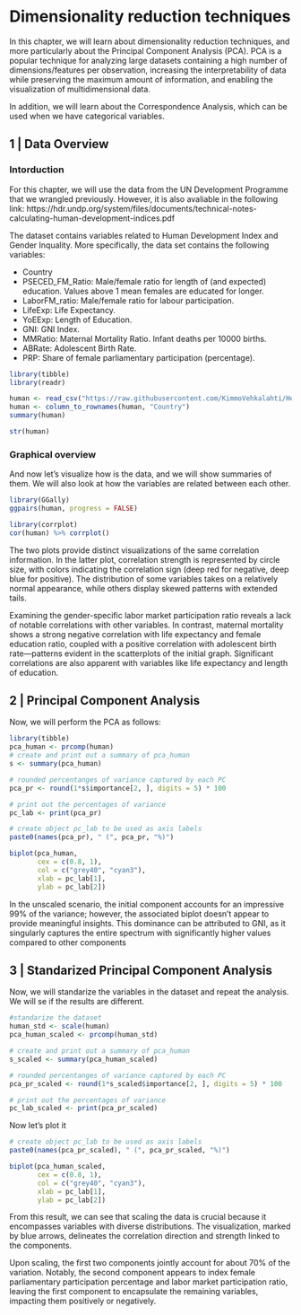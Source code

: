 # Dimensionality reduction techniques

In this chapter, we will learn about dimensionality reduction techniques, and more particularly about the Principal Component Analysis (PCA). PCA is a popular technique for analyzing large datasets containing a high number of dimensions/features per observation, increasing the interpretability of data while preserving the maximum amount of information, and enabling the visualization of multidimensional data. 

In addition, we will learn about the Correspondence Analysis, which can be used when we have categorical variables. 

## 1 | Data Overview

### Intorduction

For this chapter, we will use the data from the UN Development Programme that we wrangled previously. However, it is also avaliable in the following link: https://hdr.undp.org/system/files/documents/technical-notes-calculating-human-development-indices.pdf

The dataset contains variables related to Human Development Index and Gender Inquality. More specifically, the data set contains the following variables: 

* Country
* PSECED_FM_Ratio: Male/female ratio for length of (and expected) education. Values above 1 mean females are educated for longer.
* LaborFM_ratio: Male/female ratio for labour participation.
* LifeExp: Life Expectancy.
* YoEExp: Length of Education.
* GNI: GNI Index.
* MMRatio: Maternal Mortality Ratio. Infant deaths per 10000 births.
* ABRate: Adolescent Birth Rate.
* PRP: Share of female parliamentary participation (percentage).

```r
library(tibble)
library(readr)

human <- read_csv("https://raw.githubusercontent.com/KimmoVehkalahti/Helsinki-Open-Data-Science/master/datasets/human2.csv")
human <- column_to_rownames(human, "Country")
summary(human)
```
```r
str(human)
```

### Graphical overview

And now let's visualize how is the data, and we will show summaries of them. We will also look at how the variables are related between each other. 

```r
library(GGally)
ggpairs(human, progress = FALSE)

```
```r
library(corrplot)
cor(human) %>% corrplot()
```

The two plots provide distinct visualizations of the same correlation information. In the latter plot, correlation strength is represented by circle size, with colors indicating the correlation sign (deep red for negative, deep blue for positive). The distribution of some variables takes on a relatively normal appearance, while others display skewed patterns with extended tails.

Examining the gender-specific labor market participation ratio reveals a lack of notable correlations with other variables. In contrast, maternal mortality shows a strong negative correlation with life expectancy and female education ratio, coupled with a positive correlation with adolescent birth rate—patterns evident in the scatterplots of the initial graph. Significant correlations are also apparent with variables like life expectancy and length of education.

## 2 | Principal Component Analysis

Now, we will perform the PCA as follows: 

```r
library(tibble)
pca_human <- prcomp(human)
# create and print out a summary of pca_human
s <- summary(pca_human)

# rounded percentanges of variance captured by each PC
pca_pr <- round(1*s$importance[2, ], digits = 5) * 100

# print out the percentages of variance
pc_lab <- print(pca_pr)
```
```r
# create object pc_lab to be used as axis labels
paste0(names(pca_pr), " (", pca_pr, "%)")

biplot(pca_human,
       cex = c(0.8, 1),
       col = c("grey40", "cyan3"),
       xlab = pc_lab[1],
       ylab = pc_lab[2])

```
In the unscaled scenario, the initial component accounts for an impressive 99% of the variance; however, the associated biplot doesn't appear to provide meaningful insights. This dominance can be attributed to GNI, as it singularly captures the entire spectrum with significantly higher values compared to other components

## 3 | Standarized Principal Component Analysis
Now, we will standarize the variables in the dataset and repeat the analysis. We will se if the results are different. 

```r
#standarize the dataset
human_std <- scale(human)
pca_human_scaled <- prcomp(human_std)

# create and print out a summary of pca_human
s_scaled <- summary(pca_human_scaled)

# rounded percentanges of variance captured by each PC
pca_pr_scaled <- round(1*s_scaled$importance[2, ], digits = 5) * 100

# print out the percentages of variance
pc_lab_scaled <- print(pca_pr_scaled)
```
Now let's plot it

```r
# create object pc_lab to be used as axis labels
paste0(names(pca_pr_scaled), " (", pca_pr_scaled, "%)")

biplot(pca_human_scaled,
       cex = c(0.8, 1),
       col = c("grey40", "cyan3"),
       xlab = pc_lab[1],
       ylab = pc_lab[2])
```
From this result, we can see that scaling the data is crucial because it encompasses variables with diverse distributions. The visualization, marked by blue arrows, delineates the correlation direction and strength linked to the components.

Upon scaling, the first two components jointly account for about 70% of the variation. Notably, the second component appears to index female parliamentary participation percentage and labor market participation ratio, leaving the first component to encapsulate the remaining variables, impacting them positively or negatively.
